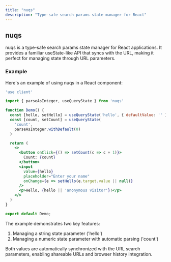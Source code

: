 ```yaml
---
title: "nuqs"
description: "Type-safe search params state manager for React"
---
```


## nuqs

nuqs is a type-safe search params state manager for React applications. It provides a familiar useState-like API that syncs with the URL, making it perfect for managing state through URL parameters.

### Example

Here's an example of using nuqs in a React component:

```jsx
'use client'

import { parseAsInteger, useQueryState } from 'nuqs'

function Demo() {
  const [hello, setHello] = useQueryState('hello', { defaultValue: '' })
  const [count, setCount] = useQueryState(
    'count',
    parseAsInteger.withDefault(0)
  )

  return (
    <>
      <button onClick={() => setCount(c => c + 1)}>
        Count: {count}
      </button>
      <input
        value={hello}
        placeholder="Enter your name"
        onChange={e => setHello(e.target.value || null)}
      />
      <p>Hello, {hello || 'anonymous visitor'}!</p>
    </>
  )
}

export default Demo;
```

The example demonstrates two key features:
1. Managing a string state parameter ('hello')
2. Managing a numeric state parameter with automatic parsing ('count')

Both values are automatically synchronized with the URL search parameters, enabling shareable URLs and browser history integration.
